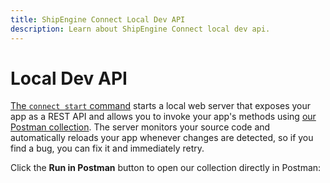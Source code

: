 ```yaml
---
title: ShipEngine Connect Local Dev API
description: Learn about ShipEngine Connect local dev api.
---
```



Local Dev API
==================================================
[The `connect start` command](./../cli.mdx#run-your-app-locally) starts a local web server that exposes your app as a REST API
and allows you to invoke your app's
methods using [our Postman collection](https://documenter.getpostman.com/view/12340335/T1LPBRJk?version=latest). The server
monitors your source code and automatically reloads your app whenever changes are detected, so if you find a bug, you can
fix it and immediately retry.

<p>
  Click the <b>Run in Postman</b> button to open our collection directly in Postman: &nbsp;&nbsp;
  <span className={`${styles.runInPostman} postman-run-button`} data-postman-action="collection/import" data-postman-var-1="12340335-39b1c68e-b79c-4d34-9512-ca9a7cdf1341-T1LPBRJk" data-postman-var-2="latest"></span>
  <script type="text/javascript" dangerouslySetInnerHTML={{ __html: `
    (function (p,o,s,t,m,a,n) {
      !p[s] && (p[s] = function () { (p[t] || (p[t] = [])).push(arguments); });
      !o.getElementById(s+t) && o.getElementsByTagName("head")[0].appendChild((
        (n = o.createElement("script")),
        (n.id = s+t), (n.async = 1), (n.src = m), n
      ));
    }(window, document, "_pm", "PostmanRunObject", "https://run.pstmn.io/button.js"));
  `}}/>
</p>

You can run the `connect start command` from the command line or directly from within [VS Code](https://code.visualstudio.com/) using the
`launch.json` config file that was generated when you ran `connect init`. Additionally, you can run `npm start` just like
you would to start any other NodeJS application.

> **PRO TIP:** You can use the [VSCode debugger](https://code.visualstudio.com/docs/editor/debugging) to set breakpoints, step through your code line-by-line, and inspect variables at runtime. Just press `F5` to start a debug session.

![VSCode debugger](/img/testing/vs-code-debug.png)


Request Modification
-------------------------------------
Each request in [our Postman collection](https://documenter.getpostman.com/view/12340335/T1LPBRJk?version=latest) contains sample data that matches the structure expected by one of the methods in your application. We have included placeholder text
in the areas where you will need to provide values.

For example, when running the `Create a shipment` request in the `Carrier Apps` folder, you will need to provide IDs for
`shipment.delivery_service.id` and `shipment.packages[].packaging.id` that are defined in your application.

You may also need to modify the `shipFrom` and `shipTo` properties
to addresses within your service area and ensure that the `shipDateTime` is in the future.

Note that you will likely need to update the properties in the `Connect` request to match the names you used in your [connection form](./../reference/forms.mdx#connection-form-examples).

You can begin running requests in this collection as soon as you have defined the corresponding method, even if it is not fully implemented.
It may be useful to set a breakpoint and examine the structure of the data sent to your method to assist in mapping the input
data to the format expected by your backend service or API.

![Postman screenshot](/img/testing/postman-placeholder.png)


Authentication
----------------------------------------

You may have noticed that each request in our Postman collection contains a `transaction` object that contains a `session` property.
Once you are ready for your method to call your backend API or service, you will need to specify authentication information.

### Postman Variables
Our Postman collection uses variables to persist session data between requests. You can see in the request below that we set the `transaction.session`
property to `{{session}}`. This is the way Postman variables are referenced within request payloads. While it is not valid
JSON at the moment, it will be once Postman renders the request.

![Session variable in Postman](/img/testing/postman-session-variable.png)


You can see and set the value of the variables by editing the collection. Click the ellipses icon next to the collection name
and select `Edit`, then click the `Variables` tab.

![Editing the collection in Postman](/img/testing/variable-menu.png)


When you first import the collection, the `session`
variable will be unset.

![Postman collection variables](/img/testing/postman-empty-vars.png)


When beginning to work with our Postman collection, you should first run the `Connect` request in the `All Apps` folder with valid credentials to create a session. This will then set the `session` variable that is referenced in each of the other requests. Likewise, if you already
have a valid session you wish to use, you can edit the variable directly and skip running the `Connect` request.

![Setting the session variable](/img/testing/postman-set-variable.png)


### Hardcoded Values
You may wish to hardcode the session data in each of your requests rather than using Postman variables. If so, you will need to run the `Connect`
request with valid credentials and then copy the `transaction.session` value that is returned and update each Postman request to use this value.
Likewise, if you already have a valid session you wish to use, you can skip running the `Connect` request and add the
`session` data directly to the request.

![Using hard-coded values in Postman](/img/testing/postman-transaction.png)
